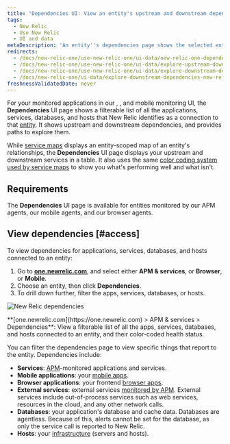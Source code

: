 ```yaml
---
title: "Dependencies UI: View an entity's upstream and downstream dependencies"
tags:
  - New Relic 
  - Use New Relic 
  - UI and data
metaDescription: 'An entity''s dependencies page shows the selected entity''s upstream and downstream dependencies for apps, services, databases, and hosts.'
redirects:
  - /docs/new-relic-one/use-new-relic-one/ui-data/new-relic-one-dependencies-page
  - /docs/new-relic-one/use-new-relic-one/ui-data/explore-upstream-downstream-dependencies-new-relic-one
  - /docs/new-relic-one/use-new-relic-one/ui-data/explore-downstream-dependencies-new-relic-one
  - /docs/new-relic-one/ui-data/explore-downstream-dependencies-new-relic-one
freshnessValidatedDate: never
---
```



For your monitored applications in our <InlinePopover type="apm" />, <InlinePopover type="browser" />, and mobile monitoring UI, the <DNT>**Dependencies**</DNT> UI page shows a filterable list of all the applications, services, databases, and hosts that New Relic identifies as a connection to that [entity](/docs/new-relic-solutions/new-relic-one/core-concepts/what-entity-new-relic). It shows upstream and downstream dependencies, and provides paths to explore them.

While [service maps](/docs/understand-dependencies/understand-system-dependencies/service-maps/service-maps-new-relic-one) displays an entity-scoped map of an entity's relationships, the <DNT>**Dependencies**</DNT> UI page displays your upstream and downstream services in a table. It also uses the same [color coding system used by service maps](/docs/understand-dependencies/understand-system-dependencies/service-maps/service-maps-new-relic-one#alerts) to show you what's performing well and what isn't. 

## Requirements

The <DNT>**Dependencies**</DNT> UI page is available for entities monitored by our APM agents, our mobile agents, and our browser agents. 

## View dependencies [#access]

To view dependencies for applications, services, databases, and hosts connected to an entity:

1. Go to <DNT>**[one.newrelic.com](https://one.newrelic.com)**</DNT>, and select either <DNT>**APM & services**</DNT>, or <DNT>**Browser**</DNT>, or <DNT>**Mobile**</DNT>.
2. Choose an entity, then click <DNT>**Dependencies**</DNT>.
3. To drill down further, filter the apps, services, databases, or hosts.

<img
  title="omnimapDependencies.png"
  alt="New Relic dependencies"
  src={solutionsOmnimapDependencies}
/>

<figcaption>
  <DNT>**[one.newrelic.com](https://one.newrelic.com) > APM & services > Dependencies**</DNT>: View a filterable list of all the apps, services, databases, and hosts connected to an entity, and their color-coded health status.
</figcaption>

You can filter the dependencies page to view specific things that report to the entity. Dependencies include:

* <DNT>**Services**</DNT>: [APM](/docs/apm)-monitored applications and services.
* <DNT>**Mobile applications**</DNT>: your [mobile apps](/docs/mobile-monitoring).
* <DNT>**Browser applications**</DNT>: your frontend [browser apps](/docs/browser).
* <DNT>**External services**</DNT>: external services [monitored by APM](/docs/apm/applications-menu/monitoring/external-services-page). External services include out-of-process services such as web services, resources in the cloud, and any other network calls.
* <DNT>**Databases**</DNT>: your application's database and cache data. Databases are agentless. Because of this, alerts cannot be set for the database, as only the service call is reported to New Relic.
* <DNT>**Hosts**</DNT>: your [infrastructure](/docs/infrastructure) (servers and hosts).
